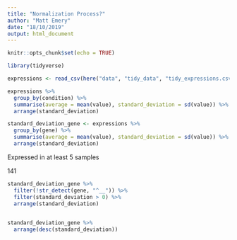 ```yaml
---
title: "Normalization Process?"
author: "Matt Emery"
date: "18/10/2019"
output: html_document
---
```


```r
knitr::opts_chunk$set(echo = TRUE)
```

```r
library(tidyverse)
```

```r
expressions <- read_csv(here("data", "tidy_data", "tidy_expressions.csv"))
```

```r
expressions %>% 
  group_by(condition) %>% 
  summarise(average = mean(value), standard_deviation = sd(value)) %>% 
  arrange(standard_deviation)
```

```r
standard_deviation_gene <- expressions %>% 
  group_by(gene) %>% 
  summarise(average = mean(value), standard_deviation = sd(value)) %>% 
  arrange(standard_deviation)
```

Expressed in at least 5 samples


141
```r
standard_deviation_gene %>% 
  filter(!str_detect(gene, "^__")) %>% 
  filter(standard_deviation > 0) %>% 
  arrange(standard_deviation)
  
```



```r
standard_deviation_gene %>% 
  arrange(desc(standard_deviation))
```


